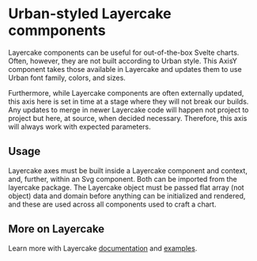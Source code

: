 
<Meta title = "Layercake/Intro"/>

# Urban-styled Layercake commponents

Layercake components can be useful for out-of-the-box Svelte charts. Often, however, they are not built according to Urban style. This AxisY component takes those available in Layercake and updates them to use Urban font family, colors, and sizes.

Furthermore, while Layercake components are often externally updated, this axis here is set in time at a stage where they will not break our builds. Any updates to merge in newer Layercake code will happen not project to project but here, at source, when decided necessary. Therefore, this axis will always work with expected parameters.

## Usage

Layercake axes must be built inside a Layercake component and context, and, further, within an Svg component. Both can be imported from the layercake package. The Layercake object must be passed flat array (not object) data and domain before anything can be initialized and rendered, and these are used across all components used to craft a chart.

## More on Layercake

Learn more with Layercake <a href="https://layercake.graphics/guide" target="_blank">documentation</a> and <a href="https://layercake.graphics/" target="_blank">examples</a>.
